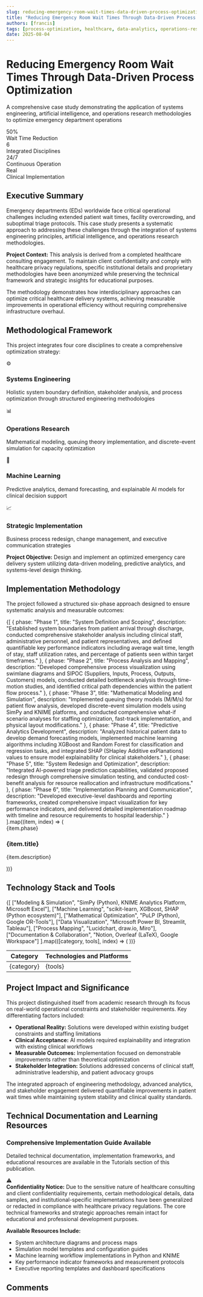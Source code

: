 ```yaml
---
slug: reducing-emergency-room-wait-times-data-driven-process-optimization
title: "Reducing Emergency Room Wait Times Through Data-Driven Process Optimization"
authors: [francis]
tags: [process-optimization, healthcare, data-analytics, operations-research, simulation, knime, machine-learning]
date: 2025-08-04
---
```



<div style={{
  backgroundColor: '#f8fafc',
  border: '1px solid #e2e8f0',
  borderRadius: '8px',
  padding: '3rem 2rem',
  margin: '2rem 0',
  textAlign: 'center'
}}>
  <h1 style={{
    fontSize: '2.5rem',
    fontWeight: 700,
    color: '#1e293b',
    marginBottom: '1rem',
    lineHeight: 1.2
  }}>
    Reducing Emergency Room Wait Times Through Data-Driven Process Optimization
  </h1>
  
  <p style={{
    fontSize: '1.1rem',
    color: '#64748b',
    maxWidth: '800px',
    margin: '0 auto',
    lineHeight: 1.6
  }}>
    A comprehensive case study demonstrating the application of systems engineering, artificial intelligence, 
    and operations research methodologies to optimize emergency department operations
  </p>
</div>

<div style={{
  display: 'grid',
  gridTemplateColumns: 'repeat(auto-fit, minmax(180px, 1fr))',
  gap: '1rem',
  margin: '2rem 0',
  padding: '1.5rem',
  backgroundColor: '#ffffff',
  border: '1px solid #e2e8f0',
  borderRadius: '8px'
}}>
  <div style={{ textAlign: 'center', padding: '1rem' }}>
    <div style={{
      fontSize: '2rem',
      fontWeight: 700,
      color: '#2563eb',
      marginBottom: '0.5rem'
    }}>50%</div>
    <div style={{
      fontSize: '0.9rem',
      color: '#64748b',
      fontWeight: 500
    }}>Wait Time Reduction</div>
  </div>
  
  <div style={{ textAlign: 'center', padding: '1rem' }}>
    <div style={{
      fontSize: '2rem',
      fontWeight: 700,
      color: '#2563eb',
      marginBottom: '0.5rem'
    }}>6</div>
    <div style={{
      fontSize: '0.9rem',
      color: '#64748b',
      fontWeight: 500
    }}>Integrated Disciplines</div>
  </div>
  
  <div style={{ textAlign: 'center', padding: '1rem' }}>
    <div style={{
      fontSize: '2rem',
      fontWeight: 700,
      color: '#2563eb',
      marginBottom: '0.5rem'
    }}>24/7</div>
    <div style={{
      fontSize: '0.9rem',
      color: '#64748b',
      fontWeight: 500
    }}>Continuous Operation</div>
  </div>
  
  <div style={{ textAlign: 'center', padding: '1rem' }}>
    <div style={{
      fontSize: '2rem',
      fontWeight: 700,
      color: '#2563eb',
      marginBottom: '0.5rem'
    }}>Real</div>
    <div style={{
      fontSize: '0.9rem',
      color: '#64748b',
      fontWeight: 500
    }}>Clinical Implementation</div>
  </div>
</div>

## Executive Summary

Emergency departments (EDs) worldwide face critical operational challenges including extended patient wait times, facility overcrowding, and suboptimal triage protocols. This case study presents a systematic approach to addressing these challenges through the integration of systems engineering principles, artificial intelligence, and operations research methodologies.

<div style={{
  backgroundColor: '#eff6ff',
  borderLeft: '4px solid #2563eb',
  padding: '1.5rem',
  margin: '2rem 0',
  borderRadius: '0 4px 4px 0'
}}>
  <strong>Project Context:</strong> This analysis is derived from a completed healthcare consulting engagement. 
  To maintain client confidentiality and comply with healthcare privacy regulations, specific institutional 
  details and proprietary methodologies have been anonymized while preserving the technical framework 
  and strategic insights for educational purposes.
</div>

The methodology demonstrates how interdisciplinary approaches can optimize critical healthcare delivery systems, achieving measurable improvements in operational efficiency without requiring comprehensive infrastructure overhaul.

## Methodological Framework

This project integrates four core disciplines to create a comprehensive optimization strategy:

<div style={{
  display: 'grid',
  gridTemplateColumns: 'repeat(auto-fit, minmax(280px, 1fr))',
  gap: '1.5rem',
  margin: '2rem 0'
}}>
  <div style={{
    backgroundColor: '#ffffff',
    border: '1px solid #e2e8f0',
    borderRadius: '8px',
    padding: '2rem',
    height: 'fit-content'
  }}>
    <div style={{
      width: '48px',
      height: '48px',
      backgroundColor: '#2563eb',
      borderRadius: '8px',
      display: 'flex',
      alignItems: 'center',
      justifyContent: 'center',
      marginBottom: '1rem',
      fontSize: '1.5rem'
    }}>⚙️</div>
    <h3 style={{ 
      fontSize: '1.1rem', 
      fontWeight: 600, 
      color: '#1e293b',
      marginBottom: '0.75rem' 
    }}>Systems Engineering</h3>
    <p style={{ 
      fontSize: '0.95rem', 
      color: '#64748b', 
      lineHeight: 1.5,
      margin: 0 
    }}>
      Holistic system boundary definition, stakeholder analysis, and process optimization 
      through structured engineering methodologies
    </p>
  </div>
  
  <div style={{
    backgroundColor: '#ffffff',
    border: '1px solid #e2e8f0',
    borderRadius: '8px',
    padding: '2rem',
    height: 'fit-content'
  }}>
    <div style={{
      width: '48px',
      height: '48px',
      backgroundColor: '#2563eb',
      borderRadius: '8px',
      display: 'flex',
      alignItems: 'center',
      justifyContent: 'center',
      marginBottom: '1rem',
      fontSize: '1.5rem'
    }}>📊</div>
    <h3 style={{ 
      fontSize: '1.1rem', 
      fontWeight: 600, 
      color: '#1e293b',
      marginBottom: '0.75rem' 
    }}>Operations Research</h3>
    <p style={{ 
      fontSize: '0.95rem', 
      color: '#64748b', 
      lineHeight: 1.5,
      margin: 0 
    }}>
      Mathematical modeling, queuing theory implementation, and discrete-event 
      simulation for capacity optimization
    </p>
  </div>
  
  <div style={{
    backgroundColor: '#ffffff',
    border: '1px solid #e2e8f0',
    borderRadius: '8px',
    padding: '2rem',
    height: 'fit-content'
  }}>
    <div style={{
      width: '48px',
      height: '48px',
      backgroundColor: '#2563eb',
      borderRadius: '8px',
      display: 'flex',
      alignItems: 'center',
      justifyContent: 'center',
      marginBottom: '1rem',
      fontSize: '1.5rem'
    }}>🤖</div>
    <h3 style={{ 
      fontSize: '1.1rem', 
      fontWeight: 600, 
      color: '#1e293b',
      marginBottom: '0.75rem' 
    }}>Machine Learning</h3>
    <p style={{ 
      fontSize: '0.95rem', 
      color: '#64748b', 
      lineHeight: 1.5,
      margin: 0 
    }}>
      Predictive analytics, demand forecasting, and explainable AI models 
      for clinical decision support
    </p>
  </div>
  
  <div style={{
    backgroundColor: '#ffffff',
    border: '1px solid #e2e8f0',
    borderRadius: '8px',
    padding: '2rem',
    height: 'fit-content'
  }}>
    <div style={{
      width: '48px',
      height: '48px',
      backgroundColor: '#2563eb',
      borderRadius: '8px',
      display: 'flex',
      alignItems: 'center',
      justifyContent: 'center',
      marginBottom: '1rem',
      fontSize: '1.5rem'
    }}>📈</div>
    <h3 style={{ 
      fontSize: '1.1rem', 
      fontWeight: 600, 
      color: '#1e293b',
      marginBottom: '0.75rem' 
    }}>Strategic Implementation</h3>
    <p style={{ 
      fontSize: '0.95rem', 
      color: '#64748b', 
      lineHeight: 1.5,
      margin: 0 
    }}>
      Business process redesign, change management, and executive 
      communication strategies
    </p>
  </div>
</div>

**Project Objective:** Design and implement an optimized emergency care delivery system utilizing data-driven modeling, predictive analytics, and systems-level design thinking.

## Implementation Methodology

The project followed a structured six-phase approach designed to ensure systematic analysis and measurable outcomes:

<div style={{ margin: '2rem 0' }}>
  {[
    {
      phase: "Phase 1",
      title: "System Definition and Scoping",
      description: "Established system boundaries from patient arrival through discharge, conducted comprehensive stakeholder analysis including clinical staff, administrative personnel, and patient representatives, and defined quantifiable key performance indicators including average wait time, length of stay, staff utilization rates, and percentage of patients seen within target timeframes."
    },
    {
      phase: "Phase 2", 
      title: "Process Analysis and Mapping",
      description: "Developed comprehensive process visualization using swimlane diagrams and SIPOC (Suppliers, Inputs, Process, Outputs, Customers) models, conducted detailed bottleneck analysis through time-motion studies, and identified critical path dependencies within the patient flow process."
    },
    {
      phase: "Phase 3",
      title: "Mathematical Modeling and Simulation",
      description: "Implemented queuing theory models (M/M/s) for patient flow analysis, developed discrete-event simulation models using SimPy and KNIME platforms, and conducted comprehensive what-if scenario analyses for staffing optimization, fast-track implementation, and physical layout modifications."
    },
    {
      phase: "Phase 4",
      title: "Predictive Analytics Development",
      description: "Analyzed historical patient data to develop demand forecasting models, implemented machine learning algorithms including XGBoost and Random Forest for classification and regression tasks, and integrated SHAP (SHapley Additive exPlanations) values to ensure model explainability for clinical stakeholders."
    },
    {
      phase: "Phase 5",
      title: "System Redesign and Optimization",
      description: "Integrated AI-powered triage prediction capabilities, validated proposed redesign through comprehensive simulation testing, and conducted cost-benefit analysis for resource reallocation and infrastructure modifications."
    },
    {
      phase: "Phase 6",
      title: "Implementation Planning and Communication",
      description: "Developed executive-level dashboards and reporting frameworks, created comprehensive impact visualization for key performance indicators, and delivered detailed implementation roadmap with timeline and resource requirements to hospital leadership."
    }
  ].map((item, index) => (
    <div key={index} style={{
      backgroundColor: '#ffffff',
      border: '1px solid #e2e8f0',
      borderRadius: '8px',
      padding: '2rem',
      marginBottom: '1.5rem'
    }}>
      <div style={{
        display: 'flex',
        alignItems: 'flex-start',
        gap: '1.5rem'
      }}>
        <div style={{
          backgroundColor: '#2563eb',
          color: 'white',
          padding: '0.5rem 1rem',
          borderRadius: '4px',
          fontSize: '0.9rem',
          fontWeight: 600,
          flexShrink: 0
        }}>
          {item.phase}
        </div>
        <div style={{ flex: 1 }}>
          <h3 style={{
            fontSize: '1.1rem',
            fontWeight: 600,
            color: '#1e293b',
            marginBottom: '0.75rem'
          }}>
            {item.title}
          </h3>
          <p style={{
            fontSize: '0.95rem',
            color: '#64748b',
            lineHeight: 1.6,
            margin: 0
          }}>
            {item.description}
          </p>
        </div>
      </div>
    </div>
  ))}
</div>

## Technology Stack and Tools

<div style={{
  backgroundColor: '#ffffff',
  border: '1px solid #e2e8f0',
  borderRadius: '8px',
  overflow: 'hidden',
  margin: '2rem 0'
}}>
  <table style={{ 
    width: '100%', 
    borderCollapse: 'collapse',
    fontSize: '0.95rem'
  }}>
    <thead>
      <tr style={{ backgroundColor: '#f8fafc' }}>
        <th style={{
          padding: '1rem 1.5rem',
          textAlign: 'left',
          fontWeight: 600,
          color: '#374151',
          borderBottom: '1px solid #e2e8f0'
        }}>Category</th>
        <th style={{
          padding: '1rem 1.5rem',
          textAlign: 'left',
          fontWeight: 600,
          color: '#374151',
          borderBottom: '1px solid #e2e8f0'
        }}>Technologies and Platforms</th>
      </tr>
    </thead>
    <tbody>
      {[
        ["Modeling & Simulation", "SimPy (Python), KNIME Analytics Platform, Microsoft Excel"],
        ["Machine Learning", "scikit-learn, XGBoost, SHAP (Python ecosystem)"],
        ["Mathematical Optimization", "PuLP (Python), Google OR-Tools"],
        ["Data Visualization", "Microsoft Power BI, Streamlit, Tableau"],
        ["Process Mapping", "Lucidchart, draw.io, Miro"],
        ["Documentation & Collaboration", "Notion, Overleaf (LaTeX), Google Workspace"]
      ].map(([category, tools], index) => (
        <tr key={index}>
          <td style={{
            padding: '1rem 1.5rem',
            fontWeight: 600,
            color: '#374151',
            borderBottom: index < 5 ? '1px solid #f1f5f9' : 'none'
          }}>
            {category}
          </td>
          <td style={{
            padding: '1rem 1.5rem',
            color: '#64748b',
            borderBottom: index < 5 ? '1px solid #f1f5f9' : 'none'
          }}>
            {tools}
          </td>
        </tr>
      ))}
    </tbody>
  </table>
</div>

## Project Impact and Significance

This project distinguished itself from academic research through its focus on real-world operational constraints and stakeholder requirements. Key differentiating factors included:

- **Operational Reality:** Solutions were developed within existing budget constraints and staffing limitations
- **Clinical Acceptance:** AI models required explainability and integration with existing clinical workflows  
- **Measurable Outcomes:** Implementation focused on demonstrable improvements rather than theoretical optimization
- **Stakeholder Integration:** Solutions addressed concerns of clinical staff, administrative leadership, and patient advocacy groups

The integrated approach of engineering methodology, advanced analytics, and stakeholder engagement delivered quantifiable improvements in patient wait times while maintaining system stability and clinical quality standards.

## Technical Documentation and Learning Resources

<div style={{
  backgroundColor: '#f0f9ff',
  border: '1px solid #0ea5e9',
  borderRadius: '8px',
  padding: '2rem',
  textAlign: 'center',
  margin: '2rem 0'
}}>
  <h3 style={{
    fontSize: '1.3rem',
    fontWeight: 600,
    color: '#0c4a6e',
    marginBottom: '1rem'
  }}>
    Comprehensive Implementation Guide Available
  </h3>
  <p style={{
    fontSize: '1rem',
    color: '#0369a1',
    marginBottom: '1.5rem',
    lineHeight: 1.6
  }}>
    Detailed technical documentation, implementation frameworks, and educational resources 
    are available in the Tutorials section of this publication.
  </p>
</div>

<div style={{
  backgroundColor: '#fffbeb',
  border: '1px solid #f59e0b',
  borderRadius: '8px',
  padding: '1.5rem',
  margin: '2rem 0'
}}>
  <div style={{
    display: 'flex',
    alignItems: 'flex-start',
    gap: '1rem'
  }}>
    <div style={{
      fontSize: '1.2rem',
      color: '#d97706',
      flexShrink: 0
    }}>⚠️</div>
    <div>
      <strong style={{ color: '#92400e' }}>Confidentiality Notice:</strong>
      <span style={{ color: '#a16207' }}> Due to the sensitive nature of healthcare consulting and client confidentiality requirements, certain methodological details, data samples, and institutional-specific implementations have been generalized or redacted in compliance with healthcare privacy regulations. The core technical frameworks and strategic approaches remain intact for educational and professional development purposes.</span>
    </div>
  </div>
</div>

**Available Resources Include:**
- System architecture diagrams and process maps
- Simulation model templates and configuration guides  
- Machine learning workflow implementations in Python and KNIME
- Key performance indicator frameworks and measurement protocols
- Executive reporting templates and dashboard specifications

## Comments

<GiscusComments />
<Newsletter
  title="Professional Healthcare Analytics Updates"
  description="Subscribe for insights on healthcare systems optimization and advanced analytics implementations"
  buttonText="Subscribe"
  theme="secondary"
/>